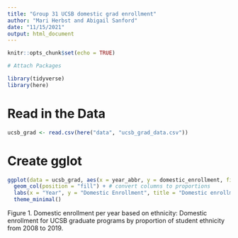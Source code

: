 ```yaml
---
title: "Group 31 UCSB domestic grad enrollment"
author: "Mari Herbst and Abigail Sanford"
date: "11/15/2021"
output: html_document
---
```


```r
knitr::opts_chunk$set(echo = TRUE)

# Attach Packages

library(tidyverse)
library(here)
```

# Read in the Data
```r
ucsb_grad <- read.csv(here("data", "ucsb_grad_data.csv"))
```

# Create gglot
```r
ggplot(data = ucsb_grad, aes(x = year_abbr, y = domestic_enrollment, fill = ethnicity)) + # color based on ethnicity
  geom_col(position = "fill") + # convert columns to proportions
  labs(x = "Year", y = "Domestic Enrollment", title = "Domestic enrollment per year based on ethnicity") + # add axes labels and title
  theme_minimal()
```

Figure 1. Domestic enrollment per year based on ethnicity: Domestic enrollment for UCSB graduate programs by proportion of student ethnicity from 2008 to 2019.
